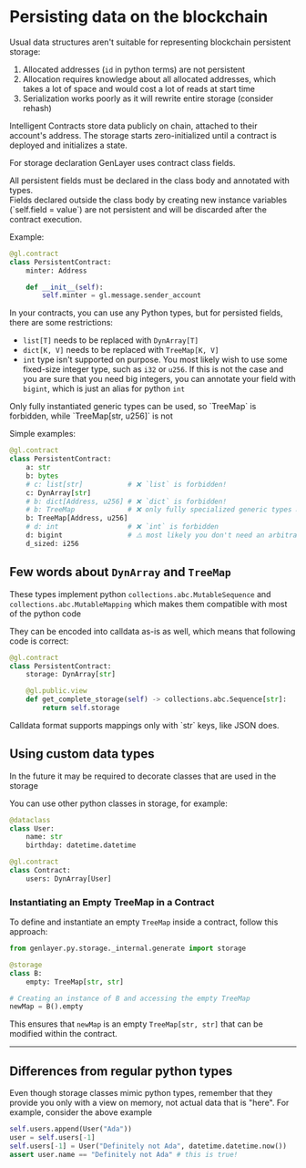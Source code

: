 
# Persisting data on the blockchain

Usual data structures aren't suitable for representing blockchain persistent storage:

1. Allocated addresses (`id` in python terms) are not persistent
2. Allocation requires knowledge about all allocated addresses, which takes a lot of space and would cost a lot of reads at start time
3. Serialization works poorly as it will rewrite entire storage (consider rehash)

Intelligent Contracts store data publicly on chain, attached to their account's address. The storage starts zero-initialized until a contract is deployed and initializes a state.

For storage declaration GenLayer uses contract class fields.

<Callout emoji="🚫">
    All persistent fields must be declared in the class body and annotated with types.
    <br/>Fields declared outside the class body by creating new instance variables (`self.field = value`) are not persistent and will be discarded after the contract execution.
</Callout>

Example:
```py
@gl.contract
class PersistentContract:
    minter: Address

    def __init__(self):
        self.minter = gl.message.sender_account
```

In your contracts, you can use any Python types, but for persisted fields, there are some restrictions:
- `list[T]` needs to be replaced with `DynArray[T]`
- `dict[K, V]` needs to be replaced with `TreeMap[K, V]`
- `int` type isn't supported on purpose. You most likely wish to use some fixed-size integer type, such as `i32` or `u256`. If this is not the case and you are sure that you need big integers, you can annotate your field with `bigint`, which is just an alias for python `int`

<Callout emoji="⚠️">
    Only fully instantiated generic types can be used, so `TreeMap` is forbidden, while `TreeMap[str, u256]` is not
</Callout>

Simple examples:

```py
@gl.contract
class PersistentContract:
    a: str
    b: bytes
    # c: list[str]           # ❌ `list` is forbidden!
    c: DynArray[str]
    # b: dict[Address, u256] # ❌ `dict` is forbidden!
    # b: TreeMap             # ❌ only fully specialized generic types are allowed!
    b: TreeMap[Address, u256]
    # d: int                 # ❌ `int` is forbidden
    d: bigint                # ⚠️ most likely you don't need an arbitrary big integer
    d_sized: i256
```

## Few words about `DynArray` and `TreeMap`

These types implement python `collections.abc.MutableSequence` and `collections.abc.MutableMapping` which makes them compatible with most of the python code

They can be encoded into calldata as-is as well, which means that following code is correct:

```py
@gl.contract
class PersistentContract:
    storage: DynArray[str]

    @gl.public.view
    def get_complete_storage(self) -> collections.abc.Sequence[str]:
        return self.storage
```

<Callout emoji="⚠️">
    Calldata format supports mappings only with `str` keys, like JSON does.
</Callout>

## Using custom data types

<Callout emoji="🏗️">
    In the future it may be required to decorate classes that are used in the storage
</Callout>

You can use other python classes in storage, for example:

```py
@dataclass
class User:
    name: str
    birthday: datetime.datetime

@gl.contract
class Contract:
    users: DynArray[User]
```

### Instantiating an Empty TreeMap in a Contract

To define and instantiate an empty `TreeMap` inside a contract, follow this approach:

```python
from genlayer.py.storage._internal.generate import storage

@storage
class B:
    empty: TreeMap[str, str]

# Creating an instance of B and accessing the empty TreeMap
newMap = B().empty
```
This ensures that `newMap` is an empty `TreeMap[str, str]` that can be modified within the contract.

---
## Differences from regular python types
Even though storage classes mimic python types, remember that they provide you only with a view on memory, not actual data that is "here". For example, consider the above example

```py
self.users.append(User("Ada"))
user = self.users[-1]
self.users[-1] = User("Definitely not Ada", datetime.datetime.now())
assert user.name == "Definitely not Ada" # this is true!
```
